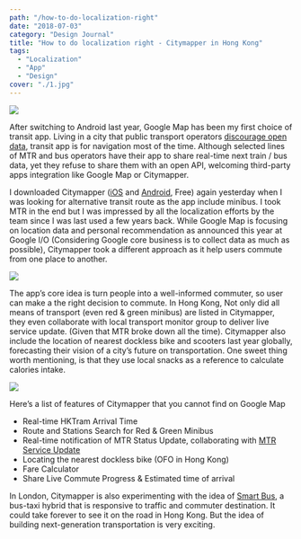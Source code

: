 ```yaml
---
path: "/how-to-do-localization-right"
date: "2018-07-03"
category: "Design Journal"
title: "How to do localization right - Citymapper in Hong Kong"
tags: 
  - "Localization"
  - "App"
  - "Design"
cover: "./1.jpg"
---
```

![](./1.jpg)

After switching to Android last year, Google Map has been my first choice of transit app. Living in a city that public transport operators [discourage open data](http://harbourtimes.com/2017/08/08/reform-hong-kongs-transport-system-opening-data/), transit app is for navigation most of the time. Although selected lines of MTR and bus operators have their app to share real-time next train / bus data, yet they refuse to share them with an open API, welcoming third-party apps integration like Google Map or Citymapper.

I downloaded Citymapper ([iOS](https://itunes.apple.com/us/app/citymapper-transit-navigation/id469463298?mt=8) and [Android](https://play.google.com/store/apps/details?id=com.citymapper.app.release&hl=zh_TW), Free) again yesterday when I was looking for alternative transit route as the app include minibus. I took MTR in the end but I was impressed by all the localization efforts by the team since I was last used a few years back. While Google Map is focusing on location data and personal recommendation as announced this year at Google I/O (Considering Google core business is to collect data as much as possible), Citymapper took a different approach as it help users commute from one place to another. 

![](2.jpg)

The app’s core idea is turn people into a well-informed commuter, so user can make a the right decision to commute. In Hong Kong, Not only did all means of transport (even red & green minibus) are listed in Citymapper, they even collaborate with local transport monitor group to deliver live service update. (Given that MTR broke down all the time). Citymapper also include the location of nearest dockless bike and scooters last year globally, forecasting their vision of a city’s future on transportation. One sweet thing worth mentioning, is that they use local snacks as a reference to calculate calories intake.

![](3.png)

Here’s a list of features of Citymapper that you cannot find on Google Map    

- Real-time HKTram Arrival Time
- Route and Stations Search for Red & Green Minibus
- Real-time notification of MTR Status Update, collaborating with [MTR Service Update](https://twitter.com/mtrupdate)   
- Locating the nearest dockless bike (OFO in Hong Kong)
- Fare Calculator 
- Share Live Commute Progress & Estimated time of arrival 

In London, Citymapper is also experimenting with the idea of [Smart Bus](https://citymapper.com/smartride), a bus-taxi hybrid that is responsive to traffic and commuter destination. It could take forever to see it on the road in Hong Kong. But the idea of building next-generation transportation is very exciting.